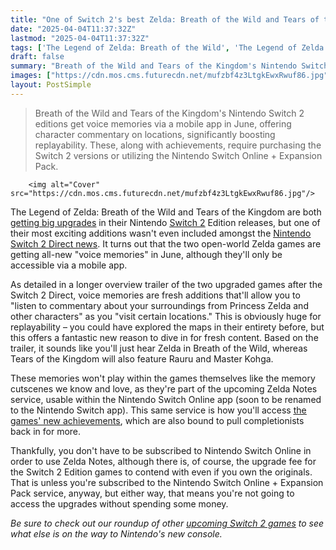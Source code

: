 ```yaml
---
title: "One of Switch 2's best Zelda: Breath of the Wild and Tears of the Kingdom upgrades wasn't included in the Direct – new 'voice memories' are being added, but they're tied to a mobile app"
date: "2025-04-04T11:37:32Z"
lastmod: "2025-04-04T11:37:32Z"
tags: ['The Legend of Zelda: Breath of the Wild', 'The Legend of Zelda: Tears of the Kingdom', 'Nintendo Switch 2', 'Open-World', 'Action-Adventure']
draft: false
summary: "Breath of the Wild and Tears of the Kingdom's Nintendo Switch 2 editions get voice memories via a mobile app in June, offering character commentary on locations, significantly boosting replayability.  These, along with achievements, require purchasing the Switch 2 versions or utilizing the Nintendo Switch Online + Expansion Pack."
images: ["https://cdn.mos.cms.futurecdn.net/mufzbf4z3LtgkEwxRwuf86.jpg"]
layout: PostSimple
---
```

> Breath of the Wild and Tears of the Kingdom's Nintendo Switch 2 editions get voice memories via a mobile app in June, offering character commentary on locations, significantly boosting replayability.  These, along with achievements, require purchasing the Switch 2 versions or utilizing the Nintendo Switch Online + Expansion Pack.


        <img alt="Cover" src="https://cdn.mos.cms.futurecdn.net/mufzbf4z3LtgkEwxRwuf86.jpg"/>
        
The Legend of Zelda: Breath of the Wild and Tears of the Kingdom are both [<u>getting big upgrades</u>](https://www.gamesradar.com/games/the-legend-of-zelda/the-legend-of-zelda-breath-of-the-wild-and-tears-of-the-kingdom-are-getting-enhanced-nintendo-switch-2-edition-releases-with-improved-frame-rate-resolution-and-more/) in their Nintendo [<u>Switch 2</u>](https://www.gamesradar.com/nintendo-switch-2-guide/) Edition releases, but one of their most exciting additions wasn't even included amongst the [<u>Nintendo Switch 2 Direct news</u>](https://www.gamesradar.com/news/live/nintendo-switch-2-direct-news-live-april-2-announcements/). It turns out that the two open-world Zelda games are getting all-new "voice memories" in June, although they'll only be accessible via a mobile app.

As detailed in a longer overview trailer of the two upgraded games after the Switch 2 Direct, voice memories are fresh additions that'll allow you to "listen to commentary about your surroundings from Princess Zelda and other characters" as you "visit certain locations." This is obviously huge for replayability – you could have explored the maps in their entirety before, but this offers a fantastic new reason to dive in for fresh content. Based on the trailer, it sounds like you'll just hear Zelda in Breath of the Wild, whereas Tears of the Kingdom will also feature Rauru and Master Kohga.

These memories won't play within the games themselves like the memory cutscenes we know and love, as they're part of the upcoming Zelda Notes service, usable within the Nintendo Switch Online app (soon to be renamed to the Nintendo Switch app). This same service is how you'll access [<u>the games' new achievements</u>](https://www.gamesradar.com/games/the-legend-of-zelda/the-legend-of-zelda-breath-of-the-wild-and-tears-of-the-kingdom-are-finally-getting-achievements-but-its-paywalled-behind-the-switch-2-editions/), which are also bound to pull completionists back in for more.

Thankfully, you don't have to be subscribed to Nintendo Switch Online in order to use Zelda Notes, although there is, of course, the upgrade fee for the Switch 2 Edition games to contend with even if you own the originals. That is unless you're subscribed to the Nintendo Switch Online + Expansion Pack service, anyway, but either way, that means you're not going to access the upgrades without spending some money.

*Be sure to check out our roundup of other *[<u><em>upcoming Switch 2 games</em></u>](https://www.gamesradar.com/upcoming-switch-2-games/)* to see what else is on the way to Nintendo's new console.*
        